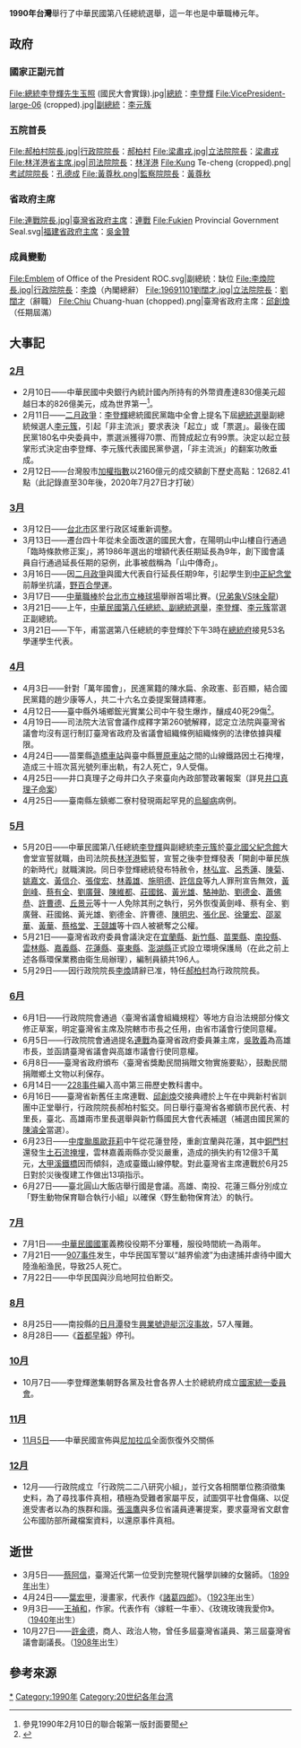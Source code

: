 {{TaiwanYearTOC|1990}}
{{C21YearInTopic|1990年}}
'''1990年台灣'''舉行了中華民國第八任總統選舉，這一年也是中華職棒元年。

==政府==
===國家正副元首===
<gallery>
File:總統李登輝先生玉照 (國民大會實錄).jpg|[[中華民國總統|總統]]：[[李登輝|李登輝]]
File:VicePresident-large-06 (cropped).jpg|[[中華民國副總統|副總統]]：[[李元簇|李元簇]]
</gallery>
===五院首長===
<gallery>
File:郝柏村院長.jpg|[[行政院院長|行政院院長]]：[[郝柏村|郝柏村]]
File:梁肅戎.jpg|[[立法院院長|立法院院長]]：[[梁肅戎|梁肅戎]]
File:林洋港省主席.jpg|[[司法院院長|司法院院長]]：[[林洋港|林洋港]]
File:Kung Te-cheng (cropped).png|[[考試院院長|考試院院長]]：[[孔德成|孔德成]]
File:黃尊秋.png|[[監察院院長|監察院院長]]：[[黃尊秋|黃尊秋]]
</gallery>
===省政府主席===
<gallery>
File:連戰院長.jpg|[[臺灣省政府主席|臺灣省政府主席]]：[[連戰|連戰]]
File:Fukien Provincial Government Seal.svg|[[福建省政府主席|福建省政府主席]]：[[吳金贊|吳金贊]]
</gallery>

===成員變動===
<gallery>
File:Emblem of Office of the President ROC.svg|副總統：缺位
File:李煥院長.jpg|行政院院長：[[李煥|李煥]]（內閣總辭）
File:19691101劉闊才.jpg|立法院院長：[[劉闊才|劉闊才]]（辭職）
File:Chiu Chuang-huan (chopped).png|臺灣省政府主席：[[邱創煥|邱創煥]]（任期屆滿）
</gallery>

== 大事記 ==
=== [[2月|2月]] ===
* 2月10日——中華民國中央銀行內統計國內所持有的外幣資產達830億美元超越日本的826億美元，成為世界第一<ref>參見1990年2月10日的聯合報第一版封面要聞</ref>。
* 2月11日——[[二月政爭|二月政爭]]：[[李登輝|李登輝]]總統國民黨臨中全會上提名下屆[[1990年中華民國總統選舉|總統選舉]]副總統候選人[[李元簇|李元簇]]，引起「非主流派」要求表決「起立」或「票選」。最後在國民黨180名中央委員中，票選派獲得70票、而贊成起立有99票。決定以起立鼓掌形式決定由李登輝、李元簇代表國民黨參選，「非主流派」的翻案功敗垂成。
* 2月12日——台灣股市[[加權指數|加權指數]]以2160億元的成交額創下歷史高點：12682.41點（此記錄直至30年後，2020年7月27日才打破）

=== [[3月|3月]] ===
* 3月12日——[[台北市|台北市]]区里行政区域重新调整。
* 3月13日——遷台四十年從未全面改選的國民大會，在陽明山中山樓自行通過「臨時條款修正案」，將1986年選出的增額代表任期延長為9年，創下國會議員自行通過延長任期的惡例，此事被戲稱為「山中傳奇」。
* 3月16日——因[[二月政爭|二月政爭]]與國大代表自行延長任期9年，引起學生到[[中正紀念堂|中正紀念堂]]前靜坐抗議，[[野百合學運|野百合學運]]。
* 3月17日——[[中華職棒|中華職棒]]於[[台北市立棒球場|台北市立棒球場]]舉辦首場比賽。([[兄弟象|兄弟象]]VS[[味全龍|味全龍]])
* 3月21日——上午，[[1990年中華民國總統選舉|中華民國第八任總統、副總統選舉]]，[[李登輝|李登輝]]、[[李元簇|李元簇]]當選正副總統。
* 3月21日——下午，甫當選第八任總統的李登輝於下午3時在[[總統府|總統府]]接見53名學運學生代表。

=== [[4月|4月]] ===
* 4月3日——針對「萬年國會」，民進黨籍的陳水扁、余政憲、彭百顯，結合國民黨籍的趙少康等人，共二十六名立委提案聲請釋憲。
* 4月12日——臺中縣外埔鄉鋐光實業公司中午發生爆炸，釀成40死29傷<ref>{{cite web |title=職災事件 |url=http://www.cyut.edu.tw/~ccchiu/security.html |publisher=[[朝陽科技大學|朝陽科技大學]] |date= |accessdate=2014-06-16 |archive-date=2020-06-20 |archive-url=https://web.archive.org/web/20200620021932/https://www.cyut.edu.tw/~ccchiu/security.html |dead-url=no }}{{zh-hant}}</ref>。
* 4月19日——司法院大法官會議作成釋字第260號解釋，認定立法院與臺灣省議會均沒有逕行制訂臺灣省政府及省議會組織條例組織條例的法律依據與權限{{r|臺}}。
* 4月24日——苗栗縣[[造橋車站|造橋車站]]與臺中縣[[豐原車站_(台灣)|豐原車站]]之間的山線鐵路因土石掩埋，造成三十班次莒光號列車出軌，有2人死亡，9人受傷{{r|臺}}。
* 4月25日——井口真理子之母井口久子來臺向內政部警政署報案（詳見[[井口真理子命案|井口真理子命案]]）
* 4月25日——臺南縣左鎮鄉二寮村發現兩起罕見的[[烏腳病|烏腳病]]病例{{r|臺}}。

=== [[5月|5月]] ===
* 5月20日——中華民國第八任總統[[李登輝|李登輝]]與副總統[[李元簇|李元簇]]於[[國立國父紀念館|臺北國父紀念館]]大會堂宣誓就職，由司法院長[[林洋港|林洋港]]監誓，宣誓之後李登輝發表「開創中華民族的新時代」就職演說{{r|臺}}。同日李登輝總統發布特赦令，[[林弘宣|林弘宣]]、[[呂秀蓮|呂秀蓮]]、[[陳菊|陳菊]]、[[姚嘉文|姚嘉文]]、[[黃信介|黃信介]]、[[張俊宏|張俊宏]]、[[林義雄|林義雄]]、[[施明德|施明德]]、[[許信良|許信良]]等九人罪刑宣告無效，[[黃劍峰|黃劍峰]]、[[蔡有全|蔡有全]]、[[劉廣聲|劉廣聲]]、[[陳維都|陳維都]]、[[莊國銘|莊國銘]]、[[黃光雄|黃光雄]]、[[駱神助|駱神助]]、[[劉德金|劉德金]]、[[蕭佛恭|蕭佛恭]]、[[許曹德|許曹德]]、[[丘景元|丘景元]]等十一人免除其刑之執行，另外恢復黃劍峰、蔡有全、劉廣聲、莊國銘、黃光雄、劉德金、許曹德、[[陳明忠|陳明忠]]、[[張化民|張化民]]、[[徐肇宏|徐肇宏]]、[[邵翠華|邵翠華]]、[[黃明宗|黃華]]、[[蔡格堂|蔡格堂]]、[[王競雄|王競雄]]等十四人被褫奪之公權{{r|臺}}。
* 5月21日——臺灣省政府委員會議決定在[[宜蘭縣|宜蘭縣]]、[[新竹縣|新竹縣]]、[[苗栗縣|苗栗縣]]、[[南投縣|南投縣]]、[[雲林縣|雲林縣]]、[[嘉義縣|嘉義縣]]、[[花蓮縣|花蓮縣]]、[[臺東縣|臺東縣]]、[[澎湖縣|澎湖縣]]正式設立環境保護局（在此之前上述各縣環保業務由衛生局辦理），編制員額共196人{{r|臺}}。
* 5月29日——因行政院院長[[李煥|李煥]]請辭已准，特任[[郝柏村|郝柏村]]為行政院院長{{r|臺}}。
=== [[6月|6月]] ===
* 6月1日——行政院院會通過〈臺灣省議會組織規程〉等地方自治法規部分條文修正草案，明定臺灣省主席及院轄市市長之任用，由省市議會行使同意權{{r|臺}}。
* 6月5日——行政院院會通過提名[[連戰|連戰]]為臺灣省政府委員兼主席，[[吳敦義|吳敦義]]為高雄市長，並函請臺灣省議會與高雄市議會行使同意權{{r|臺}}。
* 6月8日——臺灣省政府頒布〈臺灣省獎勵民間捐贈文物實施要點〉，鼓勵民間捐贈鄉土文物以利保存{{r|臺}}。
* 6月14日——[[228事件|228事件]]編入高中第三冊歷史教科書中{{r|臺}}。
* 6月16日——臺灣省新舊任主席連戰、[[邱創煥|邱創煥]]交接典禮於上午在中興新村省訓團中正堂舉行，行政院院長郝柏村監交{{r|臺}}。同日舉行臺灣省各鄉鎮市民代表、村里長，臺北、高雄兩市里長選舉與新竹縣國民大會代表補選（補選由國民黨的[[陳濬全|陳濬全]]當選）{{r|臺}}。
* 6月23日——[[1990年太平洋颱風季|中度颱風歐菲莉]]中午從花蓮登陸，重創宜蘭與花蓮，其中[[銅門村|銅門村]]還發生[[1990年銅門村土石流掩埋事件|土石流掩埋]]，雲林嘉義兩縣亦受災嚴重，造成的損失約有12億3千萬元，[[大甲溪鐵橋|大甲溪鐵橋]]因而傾斜，造成臺鐵山線停駛{{r|臺}}。對此臺灣省主席連戰於6月25日對於災後復建工作做出13項指示{{r|臺}}。
* 6月27日——臺北圓山大飯店舉行國是會議。高雄、南投、花蓮三縣分別成立「野生動物保育聯合執行小組」以確保〈野生動物保育法〉的執行{{r|臺}}。
=== [[7月|7月]] ===
* 7月1日——[[中華民國國軍|中華民國國軍]]義務役役期不分軍種，服役時間統一為兩年。
* 7月21日——[[907事件|907事件]]发生，中华民国军警以“越界偷渡”为由逮捕并虐待中國大陸渔船渔民，导致25人死亡。
* 7月22日——中华民国與沙烏地阿拉伯断交。

=== [[8月|8月]] ===
* 8月25日——南投縣的[[日月潭|日月潭]]發生[[興業號遊艇沉沒事故|興業號遊艇沉沒事故]]，57人罹難。
* 8月28日——《[[首都早報|首都早報]]》停刊。

=== [[10月|10月]] ===
* 10月7日——李登輝邀集朝野各黨及社會各界人士於總統府成立[[國家統一委員會|國家統一委員會]]。

=== [[11月|11月]] ===
* [[11月5日|11月5日]]——中華民國宣佈與[[尼加拉瓜|尼加拉瓜]]全面恢復外交關係
=== [[12月|12月]] ===
* 12月——行政院成立「行政院二二八研究小組」，並行文各相關單位務須徵集史料，為了尋找事件真相，積極為受難者家屬平反，試圖弭平社會傷痛、以促進受害者以為的族群和諧。[[張溫鷹|張溫鷹]]與多位省議員連署提案，要求臺灣省文獻會公布國防部所藏檔案資料，以還原事件真相。

== 逝世 ==
* 3月5日——[[蔡阿信|蔡阿信]]，臺灣近代第一位受到完整現代醫學訓練的女醫師。（[[1899年臺灣|1899年]]出生）
* 4月24日——[[葉宏甲|葉宏甲]]，漫畫家，代表作《[[諸葛四郎|諸葛四郎]]》。（[[1923年臺灣|1923年]]出生）
* 9月3日——[[王禎和|王禎和]]，作家。代表作有〈嫁粧一牛車〉、《玫瑰玫瑰我愛你》。（[[1940年臺灣|1940年]]出生）
* 10月27日——[[許金德|許金德]]，商人、政治人物，曾任多屆臺灣省議員、第三屆臺灣省議會副議長。（[[1908年臺灣|1908年]]出生）

== 參考來源 ==
{{reflist|refs=
<ref name="臺">{{Cite journal|author=魏永竹 |title= 〈臺灣省大事記〉|journal=《臺灣文獻》|volume=42 |issue=1 |date=1991-03-31 |publisher=臺灣省文獻委員會 |location=南投縣南投市中興新村  |pages=265－299頁 }}</ref>}}

{{每年台灣}}

[[Category:1990年台灣|*]]
[[Category:1990年|Category:1990年]]
[[Category:20世纪各年台湾|Category:20世纪各年台湾]]